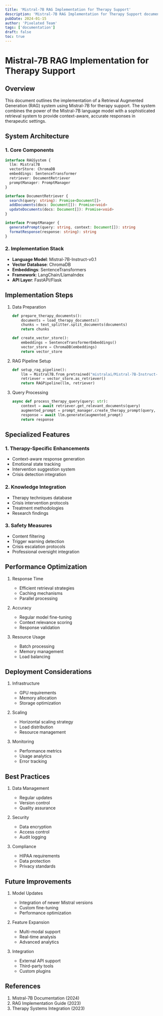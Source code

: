 ```yaml
---
title: 'Mistral-7B RAG Implementation for Therapy Support'
description: 'Mistral-7B RAG Implementation for Therapy Support documentation'
pubDate: 2024-01-15
author: 'Pixelated Team'
tags: ['documentation']
draft: false
toc: true
---
```


# Mistral-7B RAG Implementation for Therapy Support

## Overview

This document outlines the implementation of a Retrieval Augmented Generation (RAG) system using Mistral-7B for therapy support. The system combines the power of the Mistral-7B language model with a sophisticated retrieval system to provide context-aware, accurate responses in therapeutic settings.

## System Architecture

### 1. Core Components

```typescript
interface RAGSystem {
  llm: Mistral7B
  vectorStore: ChromaDB
  embeddings: SentenceTransformer
  retriever: DocumentRetriever
  promptManager: PromptManager
}

interface DocumentRetriever {
  search(query: string): Promise<Document[]>
  addDocuments(docs: Document[]): Promise<void>
  updateDocuments(docs: Document[]): Promise<void>
}

interface PromptManager {
  generatePrompt(query: string, context: Document[]): string
  formatResponse(response: string): string
}
```

### 2. Implementation Stack

- **Language Model**: Mistral-7B-Instruct-v0.1
- **Vector Database**: ChromaDB
- **Embeddings**: SentenceTransformers
- **Framework**: LangChain/LlamaIndex
- **API Layer**: FastAPI/Flask

## Implementation Steps

1. Data Preparation

   ```python
   def prepare_therapy_documents():
       documents = load_therapy_documents()
       chunks = text_splitter.split_documents(documents)
       return chunks

   def create_vector_store():
       embeddings = SentenceTransformerEmbeddings()
       vector_store = ChromaDB(embeddings)
       return vector_store
   ```

2. RAG Pipeline Setup

   ```python
   def setup_rag_pipeline():
       llm = Mistral7B.from_pretrained("mistralai/Mistral-7B-Instruct-v0.1")
       retriever = vector_store.as_retriever()
       return RAGPipeline(llm, retriever)
   ```

3. Query Processing
   ```python
   async def process_therapy_query(query: str):
       context = await retriever.get_relevant_documents(query)
       augmented_prompt = prompt_manager.create_therapy_prompt(query, context)
       response = await llm.generate(augmented_prompt)
       return response
   ```

## Specialized Features

### 1. Therapy-Specific Enhancements

- Context-aware response generation
- Emotional state tracking
- Intervention suggestion system
- Crisis detection integration

### 2. Knowledge Integration

- Therapy techniques database
- Crisis intervention protocols
- Treatment methodologies
- Research findings

### 3. Safety Measures

- Content filtering
- Trigger warning detection
- Crisis escalation protocols
- Professional oversight integration

## Performance Optimization

1. Response Time

   - Efficient retrieval strategies
   - Caching mechanisms
   - Parallel processing

2. Accuracy

   - Regular model fine-tuning
   - Context relevance scoring
   - Response validation

3. Resource Usage
   - Batch processing
   - Memory management
   - Load balancing

## Deployment Considerations

1. Infrastructure

   - GPU requirements
   - Memory allocation
   - Storage optimization

2. Scaling

   - Horizontal scaling strategy
   - Load distribution
   - Resource management

3. Monitoring
   - Performance metrics
   - Usage analytics
   - Error tracking

## Best Practices

1. Data Management

   - Regular updates
   - Version control
   - Quality assurance

2. Security

   - Data encryption
   - Access control
   - Audit logging

3. Compliance
   - HIPAA requirements
   - Data protection
   - Privacy standards

## Future Improvements

1. Model Updates

   - Integration of newer Mistral versions
   - Custom fine-tuning
   - Performance optimization

2. Feature Expansion

   - Multi-modal support
   - Real-time analysis
   - Advanced analytics

3. Integration
   - External API support
   - Third-party tools
   - Custom plugins

## References

1. Mistral-7B Documentation (2024)
2. RAG Implementation Guide (2023)
3. Therapy Systems Integration (2023)
